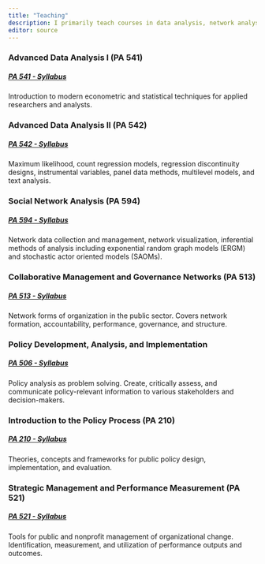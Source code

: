 ```yaml
---
title: "Teaching"
description: I primarily teach courses in data analysis, network analysis, collaborative governance, and public policy. Below you will find a list of the courses I have taught with a brief description and link to the most recent syllabus. 
editor: source
---
```



### Advanced Data Analysis I (PA 541)  
##### [**PA 541 - Syllabus**](files/Siciliano_PA_541_AdvancedDataAnalysis_I_Syllabus_2021.pdf)  
Introduction to modern econometric and statistical techniques for applied researchers and analysts.

### Advanced Data Analysis II (PA 542)

##### [**PA 542 - Syllabus**](files/PA_542_AdvancedDataAnalysisII_Syllabus_Spring_2020.pdf)
Maximum likelihood, count regression models, regression discontinuity designs, instrumental variables, panel data methods, multilevel models, and text analysis.

### Social Network Analysis (PA 594)
##### [**PA 594 - Syllabus**](files/Siciliano_PA_594_SocialNetworkAnalysis_2020.pdf)
Network data collection and management, network visualization, inferential methods of analysis including exponential random graph models (ERGM) and stochastic actor oriented models (SAOMs).

### Collaborative Management and Governance Networks (PA 513)

##### [**PA 513 - Syllabus**](files/Siciliano_PA_513_GovernanceNetworksSyllabus_Fall_2020.pdf)

Network forms of organization in the public sector. Covers network formation, accountability, performance, governance, and structure.

### Policy Development, Analysis, and Implementation
##### [**PA 506 - Syllabus**](files/PA_506_Policy_Analysis_Syllabus_Spring_2016_v3.pdf)
Policy analysis as problem solving. Create, critically assess, and communicate policy-relevant information to various stakeholders and decision-makers. 

### Introduction to the Policy Process (PA 210)
##### [**PA 210 - Syllabus**](files/PA_210_Policy_Process_Syllabus_Spring_2021.pdf)
Theories, concepts and frameworks for public policy design, implementation, and evaluation.

### Strategic Management and Performance Measurement (PA 521)
##### [**PA 521 - Syllabus**](files/Siciliano_PA_521_Syllabus_Spring_2016_V2.pdf)
Tools for public and nonprofit management of organizational change. Identification, measurement, and utilization of performance outputs and outcomes. 
